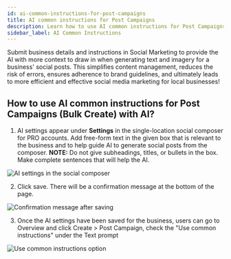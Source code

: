 ```yaml
---
id: ai-common-instructions-for-post-campaigns
title: AI common instructions for Post Campaigns
description: Learn how to use AI common instructions for Post Campaigns in Social Marketing
sidebar_label: AI Common Instructions
---
```


Submit business details and instructions in Social Marketing to provide the AI with more context to draw in when generating text and imagery for a business' social posts. This simplifies content management, reduces the risk of errors, ensures adherence to brand guidelines, and ultimately leads to more efficient and effective social media marketing for local businesses!

## How to use AI common instructions for Post Campaigns (Bulk Create) with AI?

1. AI settings appear under **Settings** in the single-location social composer for PRO accounts.
   Add free-form text in the given box that is relevant to the business and to help guide AI to generate social posts from the composer.
   **NOTE:** Do not give subheadings, titles, or bullets in the box. Make complete sentences that will help the AI.

![AI settings in the social composer](/img/social-marketing/settings/ai-common-instructions-1.png)

2. Click save. There will be a confirmation message at the bottom of the page.

![Confirmation message after saving](/img/social-marketing/settings/ai-common-instructions-2.png)

3. Once the AI settings have been saved for the business, users can go to Overview and click Create > Post Campaign, check the "Use common instructions" under the Text prompt

![Use common instructions option](/img/social-marketing/settings/ai-common-instructions-3.png)